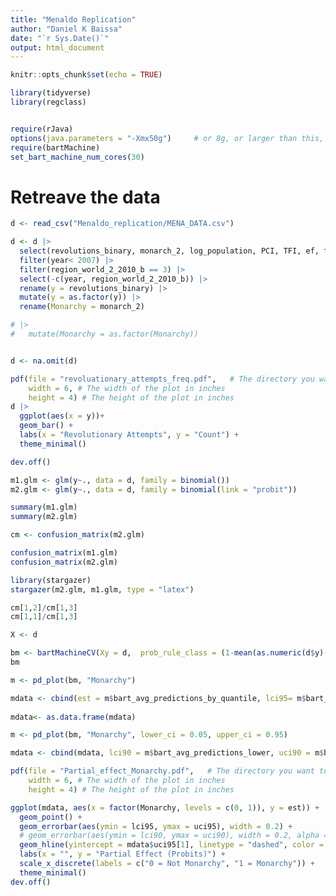 ```yaml
---
title: "Menaldo Replication"
author: "Daniel K Baissa"
date: "`r Sys.Date()`"
output: html_document
---
```


```r
knitr::opts_chunk$set(echo = TRUE)
```


```r
library(tidyverse)
library(regclass)


require(rJava)
options(java.parameters = "-Xmx50g")     # or 8g, or larger than this, ...
require(bartMachine)
set_bart_machine_num_cores(30)
```


# Retreave the data

```r
d <- read_csv("Menaldo_replication/MENA_DATA.csv")
```


```r

d <- d |> 
  select(revolutions_binary, monarch_2, log_population, PCI, TFI, ef, fullregime_dummy, logarithmic_growth_imp, fullregime_dummy, log_area, percent_muslim_menaldo, persian_gulf, yearorth1, yearorth2, yearorth3, year, region_world_2_2010_b) |> filter(year > 1949) |> 
  filter(year< 2007) |> 
  filter(region_world_2_2010_b == 3) |> 
  select(-c(year, region_world_2_2010_b)) |> 
  rename(y = revolutions_binary) |> 
  mutate(y = as.factor(y)) |> 
  rename(Monarchy = monarch_2) 

# |> 
#   mutate(Monarchy = as.factor(Monarchy))


d <- na.omit(d)

```

```r
pdf(file = "revoluationary_attempts_freq.pdf",   # The directory you want to save the file in
    width = 6, # The width of the plot in inches
    height = 4) # The height of the plot in inches
d |> 
  ggplot(aes(x = y))+
  geom_bar() +
  labs(x = "Revolutionary Attempts", y = "Count") +
  theme_minimal()

dev.off()
```



```r
m1.glm <- glm(y~., data = d, family = binomial())
m2.glm <- glm(y~., data = d, family = binomial(link = "probit"))

summary(m1.glm)
summary(m2.glm)

cm <- confusion_matrix(m2.glm)

confusion_matrix(m1.glm)
confusion_matrix(m2.glm)

```

```r
library(stargazer)
stargazer(m2.glm, m1.glm, type = "latex")
```


```r
cm[1,2]/cm[1,3]
cm[1,1]/cm[1,3]

```



```r


X <- d

bm <- bartMachineCV(Xy = d,  prob_rule_class = (1-mean(as.numeric(d$y)-1)))
bm
```



```r
m <- pd_plot(bm, "Monarchy")
```


```r
mdata <- cbind(est = m$bart_avg_predictions_by_quantile, lci95= m$bart_avg_predictions_lower, uci95= m$bart_avg_predictions_upper, Monarchy = c(0,1))
 
mdata<- as.data.frame(mdata)

m <- pd_plot(bm, "Monarchy", lower_ci = 0.05, upper_ci = 0.95)

mdata <- cbind(mdata, lci90 = m$bart_avg_predictions_lower, uci90 = m$bart_avg_predictions_upper)

```




```r

pdf(file = "Partial_effect_Monarchy.pdf",   # The directory you want to save the file in
    width = 6, # The width of the plot in inches
    height = 4) # The height of the plot in inches

ggplot(mdata, aes(x = factor(Monarchy, levels = c(0, 1)), y = est)) +
  geom_point() +
  geom_errorbar(aes(ymin = lci95, ymax = uci95), width = 0.2) +
  # geom_errorbar(aes(ymin = lci90, ymax = uci90), width = 0.2, alpha = 0.5) +
  geom_hline(yintercept = mdata$uci95[1], linetype = "dashed", color = "grey") +
  labs(x = "", y = "Partial Effect (Probits)") +
  scale_x_discrete(labels = c("0 = Not Monarchy", "1 = Monarchy")) +
  theme_minimal()
dev.off()
```

